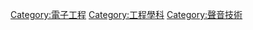 {{Commonscat|Audio engineering}}

[[Category:電子工程|Category:電子工程]]
[[Category:工程學科|Category:工程學科]]
[[Category:聲音技術|Category:聲音技術]]